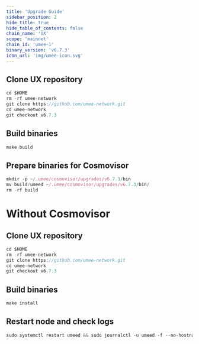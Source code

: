 ```yaml
---
title: 'Upgrade Guide'
sidebar_position: 2
hide_title: true
hide_table_of_contents: false
chain_name: 'UX'
scope: 'mainnet'
chain_id: 'umee-1'
binary_version: 'v6.7.3'
icon_url: 'img/umee-icon.svg'
---
```



<PageTitle
  iconUrl="img/umee-icon.svg"
  title="UX Upgrade Guide"
  chainId="umee-1"
  version="v6.7.3"
/>

## Clone UX repository

```js
cd $HOME
rm -rf umee-network
git clone https://github.com/umee-network.git
cd umee-network
git checkout v6.7.3
```

## Build binaries

```js
make build
```

## Prepare binaries for Cosmovisor

```js
mkdir -p ~/.umee/cosmovisor/upgrades/v6.7.3/bin
mv build/umeed ~/.umee/cosmovisor/upgrades/v6.7.3/bin/
rm -rf build
```

# Without Cosmovisor

## Clone UX repository

```js
cd $HOME
rm -rf umee-network
git clone https://github.com/umee-network.git
cd umee-network
git checkout v6.7.3
```

## Build binaries

```js
make install
```

## Restart node and check logs

```js
sudo systemctl restart umeed && sudo journalctl -u umeed -f --no-hostname -o cat
```
